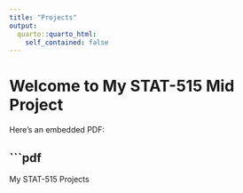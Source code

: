 ```yaml
---
title: "Projects"
output:
  quarto::quarto_html:
    self_contained: false
---
```


# Welcome to My STAT-515 Mid Project

Here's an embedded PDF:

```pdf

---

My STAT-515 Projects

